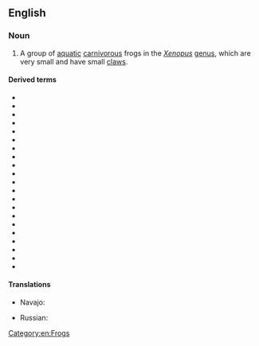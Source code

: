 ==English==
{{wikipedia}}

===Noun===
{{en-noun|head=[[clawed]] [[frog]]}}

# A group of [[aquatic]] [[carnivorous]] frogs in the ''[[Xenopus]]'' [[genus]], which are very small and have small [[claw]]s.

====Derived terms====
* {{l/en|African clawed frog}}
* {{l/en|Andre's clawed frog}}
* {{l/en|Bouchia clawed frog}}
* {{l/en|Cape clawed frog}}
* {{l/en|De Witte's clawed frog}}
* {{l/en|Eritria clawed frog}}
* {{l/en|Fraser's clawed frog}}
* {{l/en|Kenyan clawed frog}}
* {{l/en|Kivu clawed frog}}
* {{l/en|Lake Oku clawed frog}}
* {{l/en|Largen's clawed frog}}
* {{l/en|Marsabit clawed frog}}
* {{l/en|Mawa clawed frog}}
* {{l/en|Muller's clawed frog}}
* {{l/en|Peracca's clawed frog}}
* {{l/en|savannah clawed frog}}
* {{l/en|Sidamo clawed frog}}
* {{l/en|Uganda clawed frog}}
* {{l/en|volcano clawed frog}}
* {{l/en|western clawed frog}}
* {{l/en|Witte's clawed frog}}

====Translations====
{{trans-top|a group of frogs}}
* Navajo: {{t|nv|chʼał bikéshgaan hólóní}}
{{trans-mid}}
* Russian: {{t|ru|шпо́рцевая лягу́шка|f|sc=Cyrl}}
{{trans-bottom}}

[[Category:en:Frogs]]